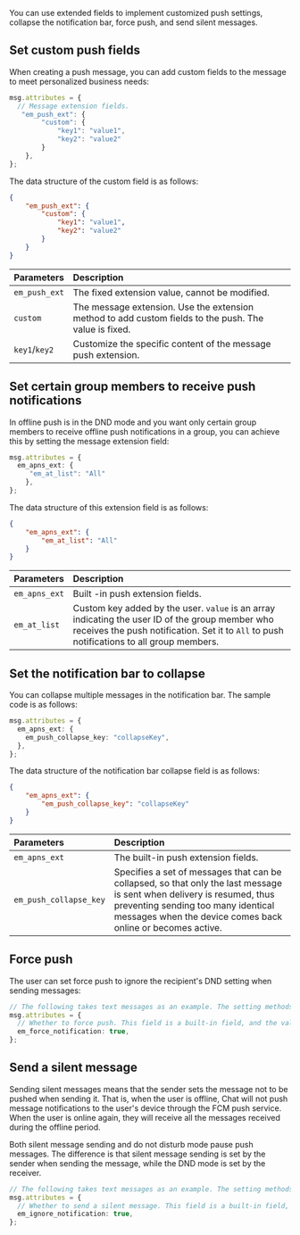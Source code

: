 <PlatformWrapper platform="react-native">

You can use extended fields to implement customized push settings, collapse the notification bar, force push, and send silent messages.

## Set custom push fields

When creating a push message, you can add custom fields to the message to meet personalized business needs:

```typescript
msg.attributes = {
  // Message extension fields.
   "em_push_ext": {
        "custom": {
            "key1": "value1",
            "key2": "value2"
        }
    },
};
```

The data structure of the custom field is as follows:

```json
{
    "em_push_ext": {
        "custom": {
            "key1": "value1",
            "key2": "value2"
        }
    }
}
```

| Parameters              | Description                |
| :--------------- | :----------------- |
|  `em_push_ext` | The fixed extension value, cannot be modified.     |
|  `custom`          | The message extension. Use the extension method to add custom fields to the push. The value is fixed. |
|  `key1`/`key2`     | Customize the specific content of the message push extension. |

## Set certain group members to receive push notifications

In offline push is in the DND mode and you want only certain group members to receive offline push notifications in a group, you can achieve this by setting the message extension field:

```typescript
msg.attributes = {
  em_apns_ext: {
     "em_at_list": "All"
    },
};
```

The data structure of this extension field is as follows:

```json
{
    "em_apns_ext": {
        "em_at_list": "All"
    }
}
```

| Parameters              | Description                |
| :--------------- | :----------------- |
|  `em_apns_ext` |     Built -in push extension fields. |
|  `em_at_list` |  Custom key added by the user. `value` is an array indicating the user ID of the group member who receives the push notification. Set it to `All` to push notifications to all group members. |

## Set the notification bar to collapse

You can collapse multiple messages in the notification bar. The sample code is as follows:

```typescript
msg.attributes = {
  em_apns_ext: {
    em_push_collapse_key: "collapseKey",
  },
};
```

The data structure of the notification bar collapse field is as follows:

```json
{
    "em_apns_ext": {
        "em_push_collapse_key": "collapseKey"
    }
}
```

| Parameters              | Description                |
| :--------------- | :----------------- |
|  `em_apns_ext` |     The built-in push extension fields. |
|  `em_push_collapse_key`    | Specifies a set of messages that can be collapsed, so that only the last message is sent when delivery is resumed, thus preventing sending too many identical messages when the device comes back online or becomes active.    |

## Force push

The user can set force push to ignore the recipient's DND setting when sending messages:

```typescript
// The following takes text messages as an example. The setting methods for other types of messages are the same.
msg.attributes = {
  // Whether to force push. This field is a built-in field, and the values are as follows: `true`: force push; (default) `false`: non-force push.
  em_force_notification: true,
};
```

## Send a silent message

Sending silent messages means that the sender sets the message not to be pushed when sending it. That is, when the user is offline, Chat will not push message notifications to the user's device through the FCM push service. When the user is online again, they will receive all the messages received during the offline period.

Both silent message sending and do not disturb mode pause push messages. The difference is that silent message sending is set by the sender when sending the message, while the DND mode is set by the receiver.

```typescript
// The following takes text messages as an example. The setting methods for other types of messages are the same.
msg.attributes = {
  // Whether to send a silent message. This field is a built-in field, and the values are as follows: `true`: send a silent message; (default) `false`: push the message.
  em_ignore_notification: true,
};
```

</PlatformWrapper>